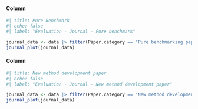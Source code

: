 <!-- Evaluation - Journal -->

#### Column {width="50%"}

```r
#| title: Pure Benchmark
#| echo: false
#| label: "Evaluation - Journal - Pure benchmark"

journal_data <- data |> filter(Paper.category == "Pure benchmarking paper")
journal_plot(journal_data)

```


#### Column {width="50%"}

```r
#| title: New method development paper
#| echo: false
#| label: "Evaluation - Journal - New method development paper"

journal_data <- data |> filter(Paper.category == "New method development paper")
journal_plot(journal_data)
    
```